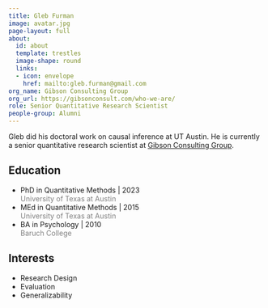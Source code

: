 ```yaml
---
title: Gleb Furman
image: avatar.jpg
page-layout: full
about:
  id: about
  template: trestles
  image-shape: round
  links:
  - icon: envelope
    href: mailto:gleb.furman@gmail.com
org_name: Gibson Consulting Group
org_url: https://gibsonconsult.com/who-we-are/
role: Senior Quantitative Research Scientist
people-group: Alumni
---
```


:::::{#about}

Gleb did his doctoral work on causal inference at UT Austin. He is currently a senior quantitative research scientist at [Gibson Consulting Group](https://gibsonconsult.com/).

::::{.grid}

::: {.g-col-6}

## Education

- PhD in Quantitative Methods | 2023 <br> [University of Texas at Austin]{style='color:gray;'}
- MEd in Quantitative Methods | 2015 <br> [University of Texas at Austin]{style='color:gray;'}
- BA in Psychology | 2010 <br> [Baruch College]{style='color:gray;'}

:::

::: {.g-col-6}

## Interests

- Research Design
- Evaluation
- Generalizability

:::

::::

:::::

:::::{#publications}
:::::
